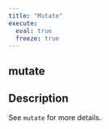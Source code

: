 ```yaml
---
title: "Mutate"
execute:
  eval: true
  freeze: true
---
```


## mutate

## Description
See `mutate` for more details.











